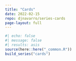 ```yaml
---
title: "Cards"
date: 2022-02-15
repo: djnavarro/series-cards
page-layout: full
---
```

   
::: {.grid}
  
```r
#| echo: false
#| message: false
#| results: asis
source(here::here("_common.R"))
build_series("cards")
```
   
:::
   
